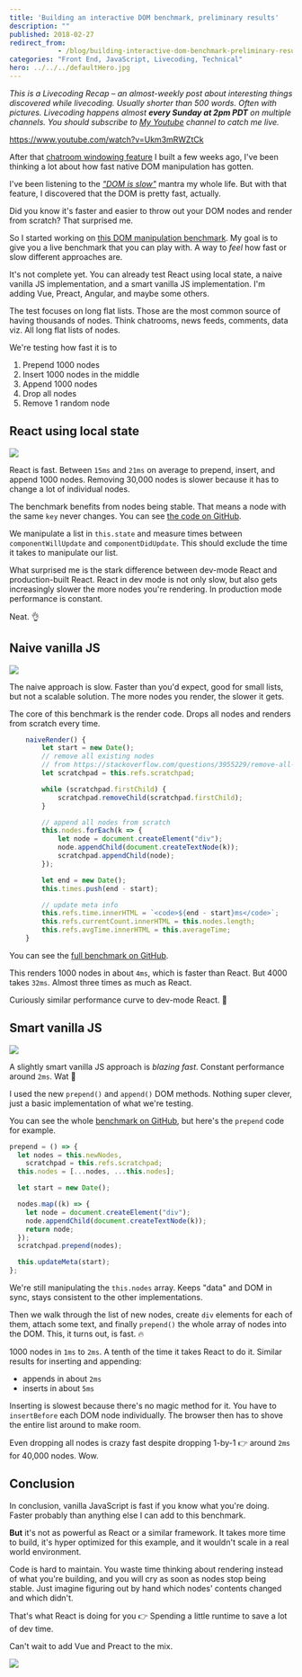 ```yaml
---
title: 'Building an interactive DOM benchmark, preliminary results'
description: ""
published: 2018-02-27
redirect_from: 
            - /blog/building-interactive-dom-benchmark-preliminary-results/swizec/8219
categories: "Front End, JavaScript, Livecoding, Technical"
hero: ../../../defaultHero.jpg
---
```

_This is a Livecoding Recap – an almost-weekly post about interesting things discovered while livecoding. Usually shorter than 500 words. Often with pictures. Livecoding happens almost **every Sunday at 2pm PDT** on multiple channels. You should subscribe to [My Youtube](https://www.youtube.com/TheSwizec) channel to catch me live._

https://www.youtube.com/watch?v=Ukm3mRWZtCk

After that [chatroom windowing feature](https://swizec.com/blog/build-list-virtualization/swizec/8167) I built a few weeks ago, I&#x27;ve been thinking a lot about how fast native DOM manipulation has gotten.

I&#x27;ve been listening to the [_&quot;DOM is slow&quot;_](https://www.google.com/search?q=dom+is+slow&oq=dom+is+slow&aqs=chrome..69i57j0l5.1249j0j1&sourceid=chrome&ie=UTF-8) mantra my whole life. But with that feature, I discovered that the DOM is pretty fast, actually.

Did you know it&#x27;s faster and easier to throw out your DOM nodes and render from scratch? That surprised me.

So I started working on [this DOM manipulation benchmark](https://dom-benchmark.now.sh/). My goal is to give you a live benchmark that you can play with. A way to _feel_ how fast or slow different approaches are.

It&#x27;s not complete yet. You can already test React using local state, a naive vanilla JS implementation, and a smart vanilla JS implementation. I&#x27;m adding Vue, Preact, Angular, and maybe some others.

The test focuses on long flat lists. Those are the most common source of having thousands of nodes. Think chatrooms, news feeds, comments, data viz. All long flat lists of nodes.

We&#x27;re testing how fast it is to

1. Prepend 1000 nodes
2. Insert 1000 nodes in the middle
3. Append 1000 nodes
4. Drop all nodes
5. Remove 1 random node

## React using local state

![](./img/blog-wp-content-uploads-2018-02-react-dom.gif)

React is fast. Between `15ms` and `21ms` on average to prepend, insert, and append 1000 nodes. Removing 30,000 nodes is slower because it has to change a lot of individual nodes.

The benchmark benefits from nodes being stable. That means a node with the same `key` never changes. You can see [the code on GitHub](https://github.com/Swizec/dom-benchmark/blob/master/src/benchmarks/ReactBenchmark.js).

We manipulate a list in `this.state` and measure times between `componentWillUpdate` and `componentDidUpdate`. This should exclude the time it takes to manipulate our list.

What surprised me is the stark difference between dev-mode React and production-built React. React in dev mode is not only slow, but also gets increasingly slower the more nodes you&#x27;re rendering. In production mode performance is constant.

Neat. 👌

## Naive vanilla JS

![](./img/blog-wp-content-uploads-2018-02-naive-js-dom.gif)

The naive approach is slow. Faster than you&#x27;d expect, good for small lists, but not a scalable solution. The more nodes you render, the slower it gets.

The core of this benchmark is the render code. Drops all nodes and renders from scratch every time.

```javascript
    naiveRender() {
        let start = new Date();
        // remove all existing nodes
        // from https://stackoverflow.com/questions/3955229/remove-all-child-elements-of-a-dom-node-in-javascript
        let scratchpad = this.refs.scratchpad;

        while (scratchpad.firstChild) {
            scratchpad.removeChild(scratchpad.firstChild);
        }

        // append all nodes from scratch
        this.nodes.forEach(k => {
            let node = document.createElement("div");
            node.appendChild(document.createTextNode(k));
            scratchpad.appendChild(node);
        });

        let end = new Date();
        this.times.push(end - start);

        // update meta info
        this.refs.time.innerHTML = `<code>${end - start}ms</code>`;
        this.refs.currentCount.innerHTML = this.nodes.length;
        this.refs.avgTime.innerHTML = this.averageTime;
    }
```

You can see the [full benchmark on GitHub](https://github.com/Swizec/dom-benchmark/blob/master/src/benchmarks/VanillaBenchmark.js).

This renders 1000 nodes in about `4ms`, which is faster than React. But 4000 takes `32ms`. Almost three times as much as React.

Curiously similar performance curve to dev-mode React. 🤔

## Smart vanilla JS

![](./img/blog-wp-content-uploads-2018-02-smart-js-dom.gif)

A slightly smart vanilla JS approach is _blazing fast_. Constant performance around `2ms`. Wat 🤨

I used the new `prepend()` and `append()` DOM methods. Nothing super clever, just a basic implementation of what we&#x27;re testing.

You can see the whole [benchmark on GitHub](https://github.com/Swizec/dom-benchmark/blob/master/src/benchmarks/SmartVanillaBenchmark.js), but here&#x27;s the `prepend` code for example.

```javascript
prepend = () => {
  let nodes = this.newNodes,
    scratchpad = this.refs.scratchpad;
  this.nodes = [...nodes, ...this.nodes];

  let start = new Date();

  nodes.map((k) => {
    let node = document.createElement("div");
    node.appendChild(document.createTextNode(k));
    return node;
  });
  scratchpad.prepend(nodes);

  this.updateMeta(start);
};
```

We&#x27;re still manipulating the `this.nodes` array. Keeps &quot;data&quot; and DOM in sync, stays consistent to the other implementations.

Then we walk through the list of new nodes, create `div` elements for each of them, attach some text, and finally `prepend()` the whole array of nodes into the DOM. This, it turns out, is fast. 🔥

1000 nodes in `1ms` to `2ms`. A tenth of the time it takes React to do it. Similar results for inserting and appending:

- appends in about `2ms`
- inserts in about `5ms`

Inserting is slowest because there&#x27;s no magic method for it. You have to `insertBefore` each DOM node individually. The browser then has to shove the entire list around to make room.

Even dropping all nodes is crazy fast despite dropping 1-by-1 👉 around `2ms` for 40,000 nodes. Wow.

## Conclusion

In conclusion, vanilla JavaScript is fast if you know what you&#x27;re doing. Faster probably than anything else I can add to this benchmark.

**But** it&#x27;s not as powerful as React or a similar framework. It takes more time to build, it&#x27;s hyper optimized for this example, and it wouldn&#x27;t scale in a real world environment.

Code is hard to maintain. You waste time thinking about rendering instead of what you&#x27;re building, and you will cry as soon as nodes stop being stable. Just imagine figuring out by hand which nodes&#x27; contents changed and which didn&#x27;t.

That&#x27;s what React is doing for you 👉 Spending a little runtime to save a lot of dev time.

Can&#x27;t wait to add Vue and Preact to the mix.

![](./img/media-l2JehIXdp8F7Up5sc-giphy.gif)
